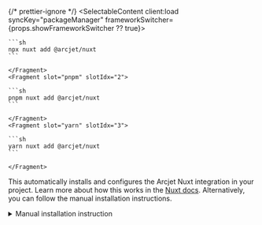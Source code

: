 

{/* prettier-ignore */}
<SelectableContent client:load syncKey="packageManager" frameworkSwitcher={props.showFrameworkSwitcher ?? true}>
    <Fragment slot="npm" slotIdx="1">

    ```sh
    npx nuxt add @arcjet/nuxt
    ```

    </Fragment>
    <Fragment slot="pnpm" slotIdx="2">

    ```sh
    pnpm nuxt add @arcjet/nuxt
    ```

    </Fragment>
    <Fragment slot="yarn" slotIdx="3">

    ```sh
    yarn nuxt add @arcjet/nuxt
    ```

    </Fragment>

</SelectableContent>

This automatically installs and configures the Arcjet Nuxt integration in your
project. Learn more about how this works in the
[Nuxt docs](https://nuxt.com/docs/4.x/api/commands/add). Alternatively, you can
follow the manual installation instructions.

<details>
    <summary>Manual installation instruction</summary>
    In your project root, run the following command:

    {/* prettier-ignore */}
    <SelectableContent client:load syncKey="packageManager" frameworkSwitcher={props.showFrameworkSwitcher ?? true}>
    <Fragment slot="npm" slotIdx="1">

    ```sh
    npm install @arcjet/nuxt
    ```

    </Fragment>
    <Fragment slot="pnpm" slotIdx="2">

    ```sh
    pnpm add @arcjet/nuxt
    ```

    </Fragment>
    <Fragment slot="yarn" slotIdx="3">

    ```sh
    yarn add @arcjet/nuxt
    ```

    </Fragment>
    </SelectableContent>

    Update your Nuxt configuration file:

    <Code code={removeTSCCommentDirectives(ConfigurationTS)} lang="ts" title="nuxt.config.ts" />

</details>
